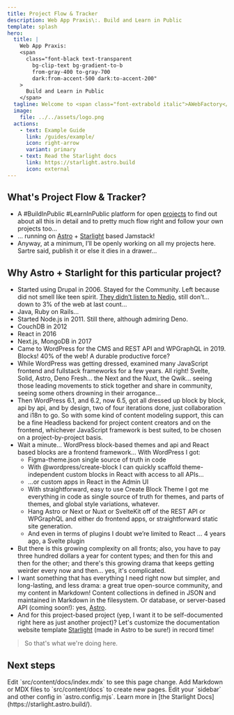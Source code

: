 ```yaml
---
title: Project Flow & Tracker
description: Web App Praxis\:. Build and Learn in Public
template: splash
hero:
  title: |
    Web App Praxis:
    <span
      class="font-black text-transparent
        bg-clip-text bg-gradient-to-b
        from-gray-400 to-gray-700
        dark:from-accent-500 dark:to-accent-200"
    >
      Build and Learn in Public
    </span>
  tagline: Welcome to <span class="font-extrabold italic">AWebFactory</span> Project Flow & Tracker
  image:
    file: ../../assets/logo.png
  actions:
    - text: Example Guide
      link: /guides/example/
      icon: right-arrow
      variant: primary
    - text: Read the Starlight docs
      link: https://starlight.astro.build
      icon: external
---
```



## What's Project Flow & Tracker?

- A #BuildInPublic #LearnInPublic platform for open [projects](/projects) to find out about all this in detail and to pretty much flow right and follow your own projects too…
- … running on [Astro](https://astro.build) + [Starlight](https://starlight.astro.build) based Jamstack!
- Anyway, at a minimum, I’ll be openly working on all my projects here. Sartre said, publish it or else it dies in a drawer…

## Why Astro + Starlight for this particular project?

- Started using Drupal in 2006. Stayed for the Community. Left because did not smell like teen spirit. [They didn’t listen to Nedjo](https://awebfactory.com/node/536/), still don’t… down to 3% of the web at last count…
- Java, Ruby on Rails…
- Started Node.js in 2011. Still there, although admiring Deno.
- CouchDB in 2012
- React in 2016
- Next.js, MongoDB in 2017
- Came to WordPress for the CMS and REST API and WPGraphQL in 2019. Blocks! 40% of the web! A durable productive force?
- While WordPress was getting dressed, examined many JavaScript frontend and fullstack frameworks for a few years. All right! Svelte, Solid, Astro, Deno Fresh… the Next and the Nuxt, the Qwik… seeing those leading movements to stick together and share in community, seeing some others drowning in their arrogance…
- Then WordPress 6.1, and 6.2, now 6.5, got all dressed up block by block, api by api, and by design, two of four iterations done, just collaboration and i18n to go. So with some kind of content modeling support, this can be a fine Headless backend for project content creators and on the frontend, whichever JavaScript framework is best suited, to be chosen on a project-by-project basis.
- Wait a minute… WordPress block-based themes and api and React based blocks are a frontend framework… With WordPress I got:
  - Figma-theme.json single source of truth in code
  - With @wordpress/create-block I can quickly scaffold theme-independent custom blocks in React with access to all APIs…
  - …or custom apps in React in the Admin UI
  - With straightforward, easy to use Create Block Theme I got me everything in code as single source of truth for themes, and parts of themes, and global style variations, whatever.
  - Hang Astro or Next or Nuxt or SvelteKit off of the REST API or WPGraphQL and either do frontend apps, or straightforward static site generation.
  - And even in terms of plugins I doubt we’re limited to React … 4 years ago, a Svelte plugin
- But there is this growing complexity on all fronts; also, you have to pay three hundred dollars a year for content types; and then for this and then for the other; and there's this growing drama that keeps getting weirder every now and then... yes, it's complicated.
- I want something that has everything I need right now but simpler, and long-lasting, and less drama: a great true open-source community, and my content in Markdown! Content collections in defined in JSON and maintained in Markdown in the filesystem. Or database, or server-based API (coming soon!): yes, [Astro](https://astro.build).
- And for this project-based project (yep, I want it to be self-documented right here as just another project)? Let's customize the documentation website template [Starlight](starlight.astro.build) (made in Astro to be sure!) in record time!

> So that's what we're doing here. 

## Next steps

<CardGrid stagger>
	<Card title="Update content" icon="pencil">
		Edit `src/content/docs/index.mdx` to see this page change.
	</Card>
	<Card title="Add new content" icon="add-document">
		Add Markdown or MDX files to `src/content/docs` to create new pages.
	</Card>
	<Card title="Configure your site" icon="setting">
		Edit your `sidebar` and other config in `astro.config.mjs`.
	</Card>
	<Card title="Read the docs" icon="open-book">
		Learn more in [the Starlight Docs](https://starlight.astro.build/).
	</Card>
</CardGrid>

